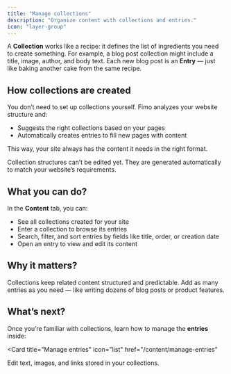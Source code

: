 ```yaml
---
title: "Manage collections"
description: "Organize content with collections and entries."
icon: "layer-group"
---
```


A **Collection** works like a recipe: it defines the list of ingredients you need to create something. For example, a blog post collection might include a title, image, author, and body text. Each new blog post is an **Entry** — just like baking another cake from the same recipe.

## How collections are created

You don’t need to set up collections yourself. Fimo analyzes your website structure and:

- Suggests the right collections based on your pages  
- Automatically creates entries to fill new pages with content  

This way, your site always has the content it needs in the right format.

<Note>
Collection structures can’t be edited yet. They are generated automatically to match your website’s requirements.
</Note>

## What you can do?

In the **Content** tab, you can:

- See all collections created for your site  
- Enter a collection to browse its entries  
- Search, filter, and sort entries by fields like title, order, or creation date  
- Open an entry to view and edit its content  

## Why it matters?

<Columns cols={2}>
  <Card title="Stay organized" icon="folder">
    Collections keep related content structured and predictable.
  </Card>
  <Card title="Scale with ease" icon="wand-magic-sparkles">
    Add as many entries as you need — like writing dozens of blog posts or product features.
  </Card>
</Columns>

## What’s next?

Once you’re familiar with collections, learn how to manage the **entries** inside:

<Card
  title="Manage entries"
  icon="list"
  href="/content/manage-entries"
>
  Edit text, images, and links stored in your collections.
</Card>
